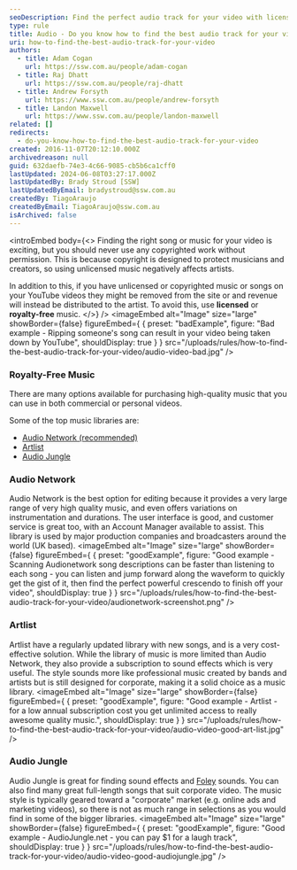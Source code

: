 ```yaml
---
seoDescription: Find the perfect audio track for your video with licensed and royalty-free music options from Audio Network, Artlist, or Audio Jungle.
type: rule
title: Audio - Do you know how to find the best audio track for your video?
uri: how-to-find-the-best-audio-track-for-your-video
authors:
  - title: Adam Cogan
    url: https://ssw.com.au/people/adam-cogan
  - title: Raj Dhatt
    url: https://ssw.com.au/people/raj-dhatt
  - title: Andrew Forsyth
    url: https://www.ssw.com.au/people/andrew-forsyth
  - title: Landon Maxwell
    url: https://www.ssw.com.au/people/landon-maxwell
related: []
redirects:
  - do-you-know-how-to-find-the-best-audio-track-for-your-video
created: 2016-11-07T20:12:10.000Z
archivedreason: null
guid: 632daefb-74e3-4c66-9085-cb5b6ca1cff0
lastUpdated: 2024-06-08T03:27:17.000Z
lastUpdatedBy: Brady Stroud [SSW]
lastUpdatedByEmail: bradystroud@ssw.com.au
createdBy: TiagoAraujo
createdByEmail: TiagoAraujo@ssw.com.au
isArchived: false
---
```


<introEmbed
  body={<>
Finding the right song or music for your video is exciting, but you should never use any copyrighted work without permission. This is because copyright is designed to protect musicians and creators, so using unlicensed music negatively affects artists.

In addition to this, if you have unlicensed or copyrighted music or songs on your YouTube videos they might be removed from the site or and revenue will instead be distributed to the artist. To avoid this, use **licensed** or **royalty-free** music.
  </>}
/>
<imageEmbed
  alt="Image"
  size="large"
  showBorder={false}
  figureEmbed={ {
    preset: "badExample",
    figure: "Bad example - Ripping someone's song can result in your video being taken down by YouTube",
    shouldDisplay: true
  } }
  src="/uploads/rules/how-to-find-the-best-audio-track-for-your-video/audio-video-bad.jpg"
/>

### Royalty-Free Music

There are many options available for purchasing high-quality music that you can use in both commercial or personal videos.

Some of the top music libraries are:

- [Audio Network (recommended)](https://au.audionetwork.com)
- [Artlist](https://artlist.io)
- [Audio Jungle](https://audiojungle.net)

### Audio Network

Audio Network is the best option for editing because it provides a very large range of very high quality music, and even offers variations on instrumentation and durations. The user interface is good, and customer service is great too, with an Account Manager available to assist. This library is used by major production companies and broadcasters around the world (UK based).
<imageEmbed
  alt="Image"
  size="large"
  showBorder={false}
  figureEmbed={ {
    preset: "goodExample",
    figure: "Good example - Scanning Audionetwork song descriptions can be faster than listening to each song - you can listen and jump forward along the waveform to quickly get the gist of it, then find the perfect powerful crescendo to finish off your video",
    shouldDisplay: true
  } }
  src="/uploads/rules/how-to-find-the-best-audio-track-for-your-video/audionetwork-screenshot.png"
/>

### Artlist

Artlist have a regularly updated library with new songs, and is a very cost-effective solution. While the library of music is more limited than Audio Network, they also provide a subscription to sound effects which is very useful. The style sounds more like professional music created by bands and artists but is still designed for corporate, making it a solid choice as a music library.
<imageEmbed
  alt="Image"
  size="large"
  showBorder={false}
  figureEmbed={ {
    preset: "goodExample",
    figure: "Good example - Artlist - for a low annual subscription cost you get unlimited access to really awesome quality music.",
    shouldDisplay: true
  } }
  src="/uploads/rules/how-to-find-the-best-audio-track-for-your-video/audio-video-good-art-list.jpg"
/>

### Audio Jungle

Audio Jungle is great for finding sound effects and [Foley](https://en.wikipedia.org/wiki/Foley_%28filmmaking%29) sounds. You can also find many great full-length songs that suit corporate video. The music style is typically geared toward a "corporate" market (e.g. online ads and marketing videos), so there is not as much range in selections as you would find in some of the bigger libraries.
<imageEmbed
  alt="Image"
  size="large"
  showBorder={false}
  figureEmbed={ {
    preset: "goodExample",
    figure: "Good example - AudioJungle.net - you can pay $1 for a laugh track",
    shouldDisplay: true
  } }
  src="/uploads/rules/how-to-find-the-best-audio-track-for-your-video/audio-video-good-audiojungle.jpg"
/>
